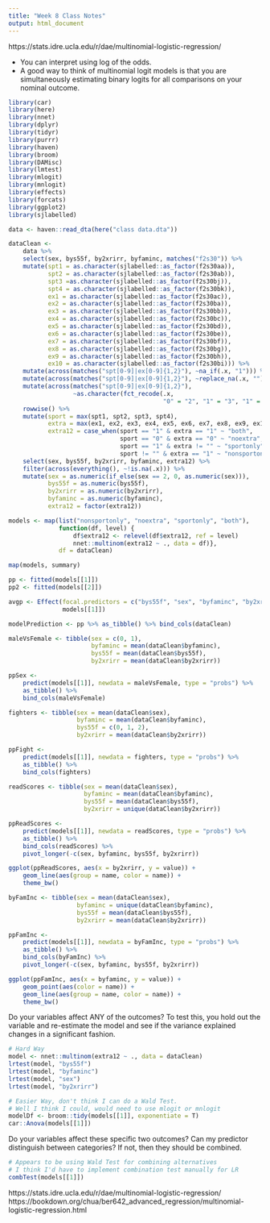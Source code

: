 ```yaml
---
title: "Week 8 Class Notes"
output: html_document
---
```


https://stats.idre.ucla.edu/r/dae/multinomial-logistic-regression/

* You can interpret using log of the odds.
* A good way to think of multinomial logit models is that you are simultaneously estimating binary logits for all comparisons on your nominal outcome.

```r
library(car)
library(here)
library(nnet)
library(dplyr)
library(tidyr)
library(purrr)
library(haven)
library(broom)
library(DAMisc)
library(lmtest)
library(mlogit)
library(mnlogit)
library(effects)
library(forcats)
library(ggplot2)
library(sjlabelled)
```

```r
data <- haven::read_dta(here("class data.dta"))
```

```r
dataClean <-
    data %>%
    select(sex, bys55f, by2xrirr, byfaminc, matches("f2s30")) %>%
    mutate(spt1 = as.character(sjlabelled::as_factor(f2s30aa)),
           spt2 = as.character(sjlabelled::as_factor(f2s30ab)),
           spt3 =as.character(sjlabelled::as_factor(f2s30bj)),
           spt4 = as.character(sjlabelled::as_factor(f2s30bk)),
           ex1 = as.character(sjlabelled::as_factor(f2s30ac)),
           ex2 = as.character(sjlabelled::as_factor(f2s30ba)),
           ex3 = as.character(sjlabelled::as_factor(f2s30bb)),
           ex4 = as.character(sjlabelled::as_factor(f2s30bc)),
           ex5 = as.character(sjlabelled::as_factor(f2s30bd)),
           ex6 = as.character(sjlabelled::as_factor(f2s30be)),
           ex7 = as.character(sjlabelled::as_factor(f2s30bf)),
           ex8 = as.character(sjlabelled::as_factor(f2s30bg)),
           ex9 = as.character(sjlabelled::as_factor(f2s30bh)),
           ex10 = as.character(sjlabelled::as_factor(f2s30bi))) %>%
    mutate(across(matches("spt[0-9]|ex[0-9]{1,2}"), ~na_if(.x, "1"))) %>%
    mutate(across(matches("spt[0-9]|ex[0-9]{1,2}"), ~replace_na(.x, ""))) %>%
    mutate(across(matches("spt[0-9]|ex[0-9]{1,2}"),
                  ~as.character(fct_recode(.x,
                                           "0" = "2", "1" = "3", "1" = "4", "1" = "5")))) %>%
    rowwise() %>%
    mutate(sport = max(spt1, spt2, spt3, spt4),
           extra = max(ex1, ex2, ex3, ex4, ex5, ex6, ex7, ex8, ex9, ex10),
           extra12 = case_when(sport == "1" & extra == "1" ~ "both",
                               sport == "0" & extra == "0" ~ "noextra",
                               sport == "1" & extra != "" ~ "sportonly",
                               sport != "" & extra == "1" ~ "nonsportonly")) %>%
    select(sex, bys55f, by2xrirr, byfaminc, extra12) %>%
    filter(across(everything(), ~!is.na(.x))) %>%
    mutate(sex = as.numeric(if_else(sex == 2, 0, as.numeric(sex))),
           bys55f = as.numeric(bys55f),
           by2xrirr = as.numeric(by2xrirr),
           byfaminc = as.numeric(byfaminc),
           extra12 = factor(extra12))
```

```r
models <- map(list("nonsportonly", "noextra", "sportonly", "both"),
              function(df, level) {
                  df$extra12 <- relevel(df$extra12, ref = level)
                  nnet::multinom(extra12 ~ ., data = df)},
              df = dataClean)

map(models, summary)

pp <- fitted(models[[1]])
pp2 <- fitted(models[[2]])

avgp <- Effect(focal.predictors = c("bys55f", "sex", "byfaminc", "by2xrirr"),
               models[[1]])

modelPrediction <- pp %>% as_tibble() %>% bind_cols(dataClean)
```

```r
maleVsFemale <- tibble(sex = c(0, 1),
                       byfaminc = mean(dataClean$byfaminc),
                       bys55f = mean(dataClean$bys55f),
                       by2xrirr = mean(dataClean$by2xrirr))

ppSex <-
    predict(models[[1]], newdata = maleVsFemale, type = "probs") %>%
    as_tibble() %>%
    bind_cols(maleVsFemale)

fighters <- tibble(sex = mean(dataClean$sex),
                   byfaminc = mean(dataClean$byfaminc),
                   bys55f = c(0, 1, 2),
                   by2xrirr = mean(dataClean$by2xrirr))

ppFight <-
    predict(models[[1]], newdata = fighters, type = "probs") %>%
    as_tibble() %>%
    bind_cols(fighters)

readScores <- tibble(sex = mean(dataClean$sex),
                     byfaminc = mean(dataClean$byfaminc),
                     bys55f = mean(dataClean$bys55f),
                     by2xrirr = unique(dataClean$by2xrirr))

ppReadScores <-
    predict(models[[1]], newdata = readScores, type = "probs") %>%
    as_tibble() %>%
    bind_cols(readScores) %>%
    pivot_longer(-c(sex, byfaminc, bys55f, by2xrirr))

ggplot(ppReadScores, aes(x = by2xrirr, y = value)) +
    geom_line(aes(group = name, color = name)) +
    theme_bw()

byFamInc <- tibble(sex = mean(dataClean$sex),
                   byfaminc = unique(dataClean$byfaminc),
                   bys55f = mean(dataClean$bys55f),
                   by2xrirr = mean(dataClean$by2xrirr))

ppFamInc <-
    predict(models[[1]], newdata = byFamInc, type = "probs") %>%
    as_tibble() %>%
    bind_cols(byFamInc) %>%
    pivot_longer(-c(sex, byfaminc, bys55f, by2xrirr))

ggplot(ppFamInc, aes(x = byfaminc, y = value)) +
    geom_point(aes(color = name)) +
    geom_line(aes(group = name, color = name)) +
    theme_bw()
```

Do your variables affect ANY of the outcomes? To test this, you hold out the variable and re-estimate the model and see if the variance explained changes in a significant fashion.

```r
# Hard Way
model <- nnet::multinom(extra12 ~ ., data = dataClean)
lrtest(model, "bys55f")
lrtest(model, "byfaminc")
lrtest(model, "sex")
lrtest(model, "by2xrirr")

# Easier Way, don't think I can do a Wald Test.
# Well I think I could, would need to use mlogit or mnlogit
modelDf <- broom::tidy(models[[1]], exponentiate = T)
car::Anova(models[[1]])
```

Do your variables affect these specific two outcomes? Can my predictor distinguish between categories? If not, then they should be combined.

```r
# Appears to be using Wald Test for combining alternatives
# I think I'd have to implement combination test manually for LR
combTest(models[[1]])
```

https://stats.idre.ucla.edu/r/dae/multinomial-logistic-regression/
https://bookdown.org/chua/ber642_advanced_regression/multinomial-logistic-regression.html